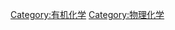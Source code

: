 {{catmore}}
{{Commonscat|Physical organic chemistry}}

[[Category:有机化学|Category:有机化学]]
[[Category:物理化学|Category:物理化学]]